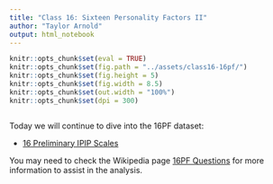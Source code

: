```yaml
---
title: "Class 16: Sixteen Personality Factors II"
author: "Taylor Arnold"
output: html_notebook
---
```


```r
knitr::opts_chunk$set(eval = TRUE)
knitr::opts_chunk$set(fig.path = "../assets/class16-16pf/")
knitr::opts_chunk$set(fig.height = 5)
knitr::opts_chunk$set(fig.width = 8.5)
knitr::opts_chunk$set(out.width = "100%")
knitr::opts_chunk$set(dpi = 300)
```

```r
```

Today we will continue to dive into the 16PF dataset:

- [16 Preliminary IPIP Scales](https://openpsychometrics.org/tests/16PF.php)

You may need to check the Wikipedia page
[16PF Questions](https://en.wikipedia.org/wiki/16PF_Questionnaire) for more
information to assist in the analysis.
